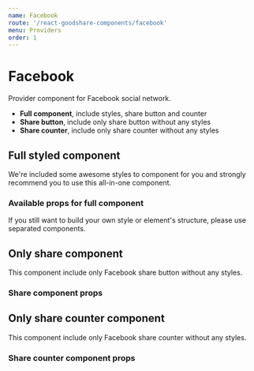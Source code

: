 ```yaml
---
name: Facebook
route: '/react-goodshare-components/facebook'
menu: Providers
order: 1
---
```



# Facebook

Provider component for Facebook social network.

* **Full component**, include styles, share button and counter
* **Share button**, include only share button without any styles
* **Share counter**, include only share counter without any styles

## Full styled component

We're included some awesome styles to component for you and strongly recommend you to use this all-in-one component.

<Playground>
    <FacebookFullButton />
</Playground>

### Available props for full component

<PropsTable of={FacebookFullButton} />

If you still want to build your own style or element's structure, please use separated components.

## Only share component

This component include only Facebook share button without any styles.

<Playground>
    <FacebookShare />
</Playground>

### Share component props

<PropsTable of={FacebookShare} />

## Only share counter component

This component include only Facebook share counter without any styles.

<Playground>
    <FacebookCounter />
</Playground>

### Share counter component props

<PropsTable of={FacebookCounter} />

